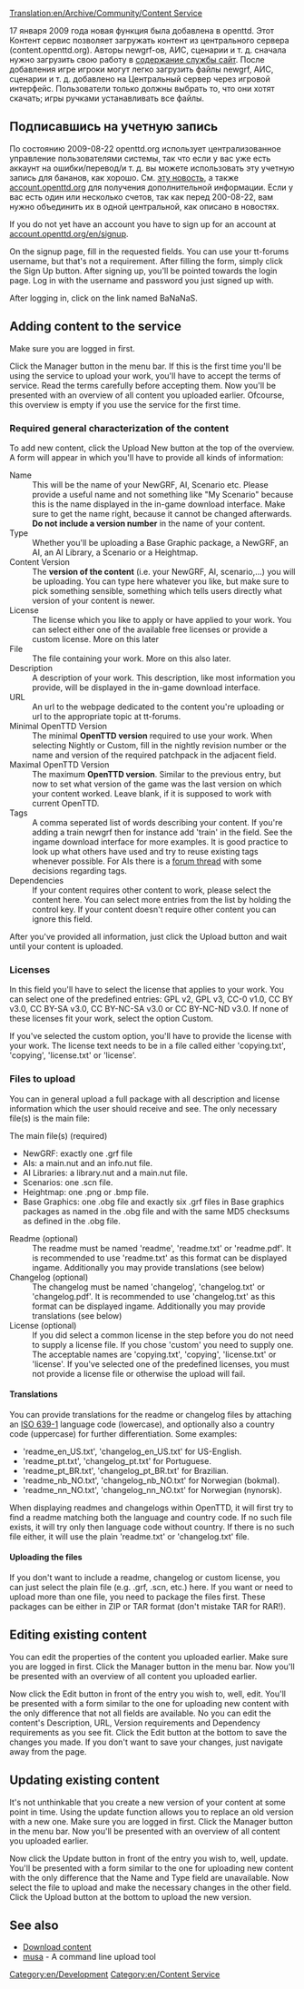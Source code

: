 [[Translation:en/Archive/Community/Content Service]]


{{en/Feature|0.7|align="right"|text=(since 0.7.0)}}

17 января 2009 года новая функция была добавлена в openttd. Этот Контент сервис позволяет загружать контент из центрального сервера (content.openttd.org). Авторы newgrf-ов, АИС, сценарии и т. д. сначала нужно загрузить свою работу в [http://content.openttd.org/ содержание службы сайт]. После добавления игре игроки могут легко загрузить файлы newgrf, АИС, сценарии и т. д. добавлено на Центральный сервер через игровой интерфейс. Пользователи только должны выбрать то, что они хотят скачать; игры ручками устанавливать все файлы.

==Подписавшись на учетную запись==
По состоянию 2009-08-22 openttd.org использует централизованное управление пользователями системы, так что если у вас уже есть аккаунт на ошибки/перевод/и т. д. вы можете использовать эту учетную запись для бананов, как хорошо. См. [http://www.openttd.org/en/news/101 эту новость], а также [http://account.openttd.org account.openttd.org] для получения дополнительной информации. Если у вас есть один или несколько счетов, так как перед 200-08-22, вам нужно объединить их в одной центральной, как описано в новостях.

If you do not yet have an account you have to sign up for an account at [http://account.openttd.org/en/signup account.openttd.org/en/signup].

On the signup page, fill in the requested fields. You can use your tt-forums username, but that's not a requirement. After filling the form, simply click the Sign Up button. After signing up, you'll be pointed towards the login page. Log in with the username and password you just signed up with.

After logging in, click on the link named BaNaNaS.

==Adding content to the service==
Make sure you are logged in first.

Click the Manager button in the menu bar. If this is the first time you'll be using the service to upload your work, you'll have to accept the terms of service. Read the terms carefully before accepting them.
{{en/Note|You are only allowed to upload content of which you are (one of) the original author(s)!}}
Now you'll be presented with an overview of all content you uploaded earlier. Ofcourse, this overview is empty if you use the service for the first time. 

===Required general characterization of the content===
To add new content, click the Upload New button at the top of the overview. A form will appear in which you'll have to provide all kinds of information:

;Name
:This will be the name of your NewGRF, AI, Scenario etc. Please provide a useful name and not something like "My Scenario" because this is the name displayed in the in-game download interface. Make sure to get the name right, because it cannot be changed afterwards. '''Do not include a version number''' in the name of your content.
;Type
:Whether you'll be uploading a Base Graphic package, a NewGRF, an AI, an AI Library, a Scenario or a Heightmap.
;Content Version
:The '''version of the content''' (i.e. your NewGRF, AI, scenario,...) you will be uploading. You can type here whatever you like, but make sure to pick something sensible, something which tells users directly what version of your content is newer.
;License
:The license which you like to apply or have applied to your work. You can select either one of the available free licenses or provide a custom license. More on this later
;File
:The file containing your work. More on this also later.
;Description
:A description of your work. This description, like most information you provide, will be displayed in the in-game download interface.
;URL
:An url to the webpage dedicated to the content you're uploading or url to the appropriate topic at tt-forums.
;Minimal OpenTTD Version
:The minimal '''OpenTTD version''' required to use your work. When selecting Nightly or Custom, fill in the nightly revision number or the name and version of the required patchpack in the adjacent field.
;Maximal OpenTTD Version
:The maximum '''OpenTTD version'''. Similar to the previous entry, but now to set what version of the game was the last version on which your content worked. Leave blank, if it is supposed to work with current OpenTTD.
;Tags
:A comma seperated list of words describing your content. If you're adding a train newgrf then for instance add 'train' in the field. See the ingame download interface for more examples. It is good practice to look up what others have used and try to reuse existing tags whenever possible. For AIs there is a [http://www.tt-forums.net/viewtopic.php?f=65&t=41473 forum thread] with some decisions regarding tags. 
;Dependencies
:If your content requires other content to work, please select the content here. You can select more entries from the list by holding the control key. If your content doesn't require other content you can ignore this field.

After you've provided all information, just click the Upload button and wait until your content is uploaded.

===Licenses===
In this field you'll have to select the license that applies to your work. You can select one of the predefined entries: GPL v2, GPL v3, CC-0 v1.0, CC BY v3.0, CC BY-SA v3.0, CC BY-NC-SA v3.0 or CC BY-NC-ND v3.0. If none of these licenses fit your work, select the option Custom.

If you've selected the custom option, you'll have to provide the license with your work. The license text needs to be in a file called either 'copying.txt', 'copying', 'license.txt' or 'license'.

===Files to upload===
You can in general upload a full package with all description and license information which the user should receive and see. The only necessary file(s) is the main file:
;The main file(s) (required)
*NewGRF: exactly one .grf file
*AIs: a main.nut and an info.nut file.
*AI Libraries: a library.nut and a main.nut file.
*Scenarios: one .scn file.
*Heightmap: one .png or .bmp file.
*Base Graphics: one .obg file and exactly six .grf files in Base graphics packages as named in the .obg file and with the same MD5 checksums as defined in the .obg file.
; Readme (optional)
:The readme must be named 'readme', 'readme.txt' or 'readme.pdf'. It is recommended to use 'readme.txt' as this format can be displayed ingame. Additionally you may provide translations (see below)
; Changelog (optional)
: The changelog must be named 'changelog', 'changelog.txt' or 'changelog.pdf'. It is recommended to use 'changelog.txt' as this format can be displayed ingame. Additionally you may provide translations (see below)
; License (optional)
: If you did select a common license in the step before you do not need to supply a license file. If you chose 'custom' you need to supply one. The acceptable names are 'copying.txt', 'copying', 'license.txt' or 'license'. If you've selected one of the predefined licenses, you must not provide a license file or otherwise the upload will fail.

====Translations====
You can provide translations for the readme or changelog files by attaching an [http://en.wikipedia.org/wiki/List_of_ISO_639-1_codes ISO 639-1] language code (lowercase), and optionally also a country code (uppercase) for further differentiation. Some examples:
* 'readme_en_US.txt', 'changelog_en_US.txt' for US-English.
* 'readme_pt.txt', 'changelog_pt.txt' for Portuguese.
* 'readme_pt_BR.txt', 'changelog_pt_BR.txt' for Brazilian.
* 'readme_nb_NO.txt', 'changelog_nb_NO.txt' for Norwegian (bokmal).
* 'readme_nn_NO.txt', 'changelog_nn_NO.txt' for Norwegian (nynorsk).
When displaying readmes and changelogs within OpenTTD, it will first try to find a readme matching both the language and country code. If no such file exists, it will try only then language code without country. If there is no such file either, it will use the plain 'readme.txt' or 'changelog.txt' file.

====Uploading the files====
If you don't want to include a readme, changelog or custom license, you can just select the plain file (e.g. .grf, .scn, etc.) here. If you want or need to upload more than one file, you need to package the files first. These packages can be either in ZIP or TAR format (don't mistake TAR for RAR!).

==Editing existing content==
You can edit the properties of the content you uploaded earlier. Make sure you are logged in first.
Click the Manager button in the menu bar. Now you'll be presented with an overview of all content you uploaded earlier. 

Now click the Edit button in front of the entry you wish to, well, edit. You'll be presented with a form similar to the one for uploading new content with the only difference that not all fields are available. No you can edit the content's Description, URL, Version requirements and Dependency requirements as you see fit. Click the Edit button at the bottom to save the changes you made. If you don't want to save your changes, just navigate away from the page.

==Updating existing content==
It's not unthinkable that you create a new version of your content at some point in time. Using the update function allows you to replace an old version with a new one. Make sure you are logged in first.
Click the Manager button in the menu bar. Now you'll be presented with an overview of all content you uploaded earlier. 

Now click the Update button in front of the entry you wish to, well, update. You'll be presented with a form similar to the one for uploading new content with the only difference that the Name and Type field are unavailable. Now select the file to upload and make the necessary changes in the other field. Click the Upload button at the bottom to upload the new version.

==See also==
*[[en/Manual/Online content|Download content]]
*[http://www.tt-forums.net/viewtopic.php?f=29&t=63119 musa] - A command line upload tool

[[Category:en/Development]]
[[Category:en/Content Service]]